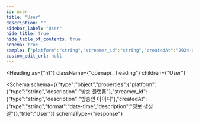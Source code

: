 ```yaml
---
id: user
title: "User"
description: ""
sidebar_label: "User"
hide_title: true
hide_table_of_contents: true
schema: true
sample: {"platform":"string","streamer_id":"string","createdAt":"2024-07-29T15:51:28.071Z"}
custom_edit_url: null
---
```



<Heading
  as={"h1"}
  className={"openapi__heading"}
  children={"User"}
>
</Heading>





<Schema
  schema={{"type":"object","properties":{"platform":{"type":"string","description":"방송 플랫폼"},"streamer_id":{"type":"string","description":"방송인 아이디"},"createdAt":{"type":"string","format":"date-time","description":"정보 생성일"}},"title":"User"}}
  schemaType={"response"}
>
  
</Schema>
            